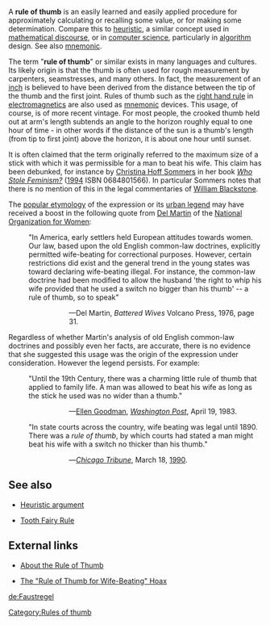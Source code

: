 A '''rule of thumb''' is an easily learned and easily applied procedure for approximately calculating or recalling some value, or for making some determination. Compare this to [[heuristic]], a similar concept used in [[mathematics|mathematical discourse]],  or in [[computer science]], particularly in [[algorithm]] design. See also [[mnemonic]].

The term "'''rule of thumb'''" or similar exists in many languages and cultures. Its likely origin is that the thumb is often used for rough measurement by carpenters, seamstresses, and many others.  In fact, the measurement of an [[inch]] is believed to have been derived from the distance between the tip of the thumb and the first joint. Rules of thumb such as the [[right hand rule]] in [[electromagnetics]] are also used as [[mnemonic]] devices. This usage, of course, is of more recent vintage. For most people, the crooked thumb held out at arm's length subtends an angle to the horizon roughly equal to one hour of time - in other words if the distance of the sun is a thumb's length (from tip to first joint) above the horizon, it is about one hour until sunset.

It is often claimed that the term originally referred to the maximum size of a stick with which it was permissible for a man to beat his wife. This claim has been debunked, for instance by [[Christina Hoff Sommers]] in her book ''[[Who Stole Feminism?]]'' ([[1994]] ISBN 0684801566).  In particular Sommers notes that there is no mention of this in the legal commentaries of [[ William Blackstone]]. 

The [[fake etymology|popular etymology]] of the expression or its [[urban legend]] may have received a boost in the following quote from [[Del Martin]] of the [[National Organization for Women]]:
 
:"In America, early settlers held European attitudes towards women.  Our law, based upon the old English common-law doctrines, explicitly permitted wife-beating for correctional purposes.  However, certain restrictions did exist and the general trend in the young states was toward declaring wife-beating illegal.  For instance, the common-law doctrine had been modified to allow the husband 'the right to whip his wife provided that he used a switch no bigger than his thumb' -- a rule of thumb, so to speak"
:::&mdash;Del Martin, ''Battered Wives'' Volcano Press, 1976, page 31.
 
Regardless of whether Martin's analysis of old English common-law doctrines and possibly even her facts, are accurate, there is no evidence that she suggested this usage was the origin of the expression under consideration. However the legend persists. For example:

:"Until the 19th Century, there was a charming little rule of thumb that applied to family life. A man was allowed to beat his wife as long as the stick he used was no wider than a thumb."
:::&mdash;[[Ellen Goodman]], ''[[Washington Post]]'', April 19, 1983.
 
:"In state courts across the country, wife beating was legal until 1890. There was a ''rule of thumb'', by which courts had stated a man might beat his wife with a switch no thicker than his thumb."
:::&mdash;''[[Chicago Tribune]]'', March 18, [[1990]].
 
== See also ==

*[[Heuristic argument]]

*[[Tooth Fairy Rule]]

== External links ==
*[http://www.canlaw.com/rights/thumbrul.htm About the Rule of Thumb]

*[http://www.debunker.com/texts/ruleofthumb.html The "Rule of Thumb for Wife-Beating" Hoax]

[[Category:Rules of thumb]]
[[de:Faustregel]]